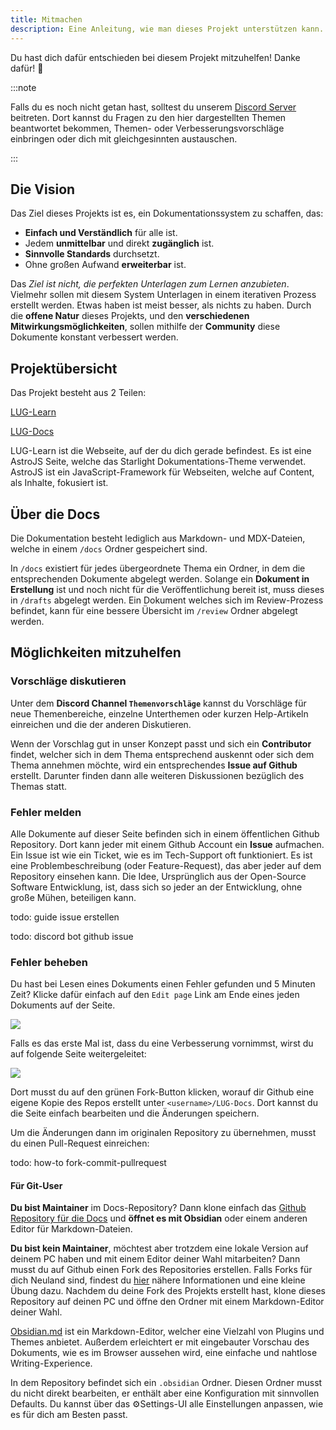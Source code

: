 ```yaml
---
title: Mitmachen
description: Eine Anleitung, wie man dieses Projekt unterstützen kann.
---
```


Du hast dich dafür entschieden bei diesem Projekt mitzuhelfen! Danke dafür! 💪

:::note

Falls du es noch nicht getan hast, solltest du unserem [Discord Server](https://discord.gg/NzHk4m7d5w) beitreten. Dort kannst du Fragen zu den hier dargestellten Themen beantwortet bekommen, Themen- oder Verbesserungsvorschläge einbringen oder dich mit gleichgesinnten austauschen.

:::

## Die Vision

Das Ziel dieses Projekts ist es, ein Dokumentationssystem zu schaffen, das:

- **Einfach und Verständlich** für alle ist.
- Jedem **unmittelbar** und direkt **zugänglich** ist.
- **Sinnvolle Standards** durchsetzt.
- Ohne großen Aufwand **erweiterbar** ist.

Das *Ziel ist nicht, die perfekten Unterlagen zum Lernen anzubieten*. Vielmehr sollen mit diesem System Unterlagen in einem iterativen Prozess erstellt werden. Etwas haben ist meist besser, als nichts zu haben. Durch die **offene Natur** dieses Projekts, und den **verschiedenen Mitwirkungsmöglichkeiten**, sollen mithilfe der **Community** diese Dokumente konstant verbessert werden.

## Projektübersicht

Das Projekt besteht aus 2 Teilen:

[LUG-Learn](https://github.com/boilerplatesharp/lug-learn)

[LUG-Docs](https://github.com/boilerplatesharp/lug-docs)

LUG-Learn ist die Webseite, auf der du dich gerade befindest. Es ist eine AstroJS Seite, welche das Starlight Dokumentations-Theme verwendet. AstroJS ist ein JavaScript-Framework für Webseiten, welche auf Content, als Inhalte, fokusiert ist. 

## Über die Docs

Die Dokumentation besteht lediglich aus Markdown- und MDX-Dateien, welche in einem `/docs` Ordner gespeichert sind.

In `/docs` existiert für jedes übergeordnete Thema ein Ordner, in dem die entsprechenden Dokumente abgelegt werden. Solange ein **Dokument in Erstellung** ist und noch nicht für die Veröffentlichung bereit ist, muss dieses in `/drafts` abgelegt werden. Ein Dokument welches sich im Review-Prozess befindet, kann für eine bessere Übersicht im `/review` Ordner abgelegt werden.

## Möglichkeiten mitzuhelfen

### Vorschläge diskutieren

Unter dem **Discord Channel `Themenvorschläge`** kannst du Vorschläge für neue Themenbereiche, einzelne Unterthemen oder kurzen Help-Artikeln einreichen und die der anderen Diskutieren.

Wenn der Vorschlag gut in unser Konzept passt und sich ein **Contributor** findet, welcher sich in dem Thema entsprechend auskennt oder sich dem Thema annehmen möchte, wird ein entsprechendes **Issue auf Github** erstellt. Darunter finden dann alle weiteren Diskussionen bezüglich des Themas statt.

### Fehler melden

Alle Dokumente auf dieser Seite befinden sich in einem öffentlichen Github Repository. Dort kann jeder mit einem Github Account ein **Issue** aufmachen. Ein Issue ist wie ein Ticket, wie es im Tech-Support oft funktioniert. Es ist eine Problembeschreibung (oder Feature-Request), das aber jeder auf dem Repository einsehen kann. Die Idee, Ursprünglich aus der Open-Source Software Entwicklung, ist, dass sich so jeder an der Entwicklung, ohne große Mühen, beteiligen kann.

todo: guide issue erstellen

todo: discord bot github issue

### Fehler beheben

Du hast bei Lesen eines Dokuments einen Fehler gefunden und 5 Minuten Zeit? Klicke dafür einfach auf den `Edit page` Link am Ende eines jeden Dokuments auf der Seite.

![](../assets/edit-page-link.png)

Falls es das erste Mal ist, dass du eine Verbesserung vornimmst, wirst du auf folgende Seite weitergeleitet:

![](../assets/fork-docs-github.png)

Dort musst du auf den grünen Fork-Button klicken, worauf dir Github eine eigene Kopie des Repos erstellt unter `<username>/LUG-Docs`. Dort kannst du die Seite einfach bearbeiten und die Änderungen speichern.

Um die Änderungen dann im originalen Repository zu übernehmen, musst du einen Pull-Request einreichen:

todo: how-to fork-commit-pullrequest

#### Für Git-User

**Du bist Maintainer** im Docs-Repository?
Dann klone einfach das [Github Repository für die Docs](https://github.com/BoilerplateSharp/LUG-Docs) und **öffnet es mit Obsidian** oder einem anderen Editor für Markdown-Dateien.

**Du bist kein Maintainer**, möchtest aber trotzdem eine lokale Version auf deinem PC haben und mit einem Editor deiner Wahl mitarbeiten? Dann musst du auf Github einen Fork des Repositories erstellen. Falls Forks für dich Neuland sind, findest du [hier](https://docs.github.com/de/pull-requests/collaborating-with-pull-requests/working-with-forks/fork-a-repo) nähere Informationen und eine kleine Übung dazu.
Nachdem du deine Fork des Projekts erstellt hast, klone dieses Repository auf deinen PC und öffne den Ordner mit einem Markdown-Editor deiner Wahl.

[Obsidian.md](https://obsidian.md) ist ein Markdown-Editor, welcher eine Vielzahl von Plugins und Themes anbietet. Außerdem erleichtert er mit eingebauter Vorschau des Dokuments, wie es im Browser aussehen wird, eine einfache und nahtlose Writing-Experience. 

In dem Repository befindet sich ein `.obsidian` Ordner. Diesen Ordner musst du nicht direkt bearbeiten, er enthält aber eine Konfiguration mit sinnvollen Defaults. Du kannst über das ⚙️Settings-UI alle Einstellungen anpassen, wie es für dich am Besten passt.